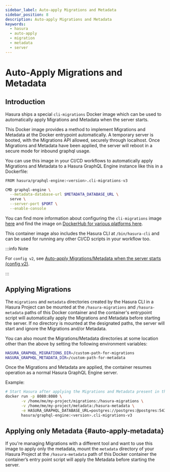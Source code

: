 ```yaml
---
sidebar_label: Auto-apply Migrations and Metadata
sidebar_position: 8
description: Auto-apply Migrations and Metadata
keywords:
  - hasura
  - auto-apply
  - migration
  - metadata
  - server
---
```


# Auto-Apply Migrations and Metadata

## Introduction

Hasura ships a special `cli-migrations` Docker image which can be used to automatically apply Migrations and Metadata
when the server starts.

This Docker image provides a method to implement Migrations and Metadata at the Docker entrypoint automatically. A temporary server is booted,
with the Migrations API allowed, securely through localhost. Once Migrations and Metadata have been applied, the server
will reboot in a secure mode for inbound graphql usage.

You can use this image in your CI/CD workflows to automatically apply Migrations and Metadata to a Hasura GraphQL Engine
instance like this in a Dockerfile:

```bash
FROM hasura/graphql-engine:<version>.cli-migrations-v3

CMD graphql-engine \
  --metadata-database-url $METADATA_DATABASE_URL \
  serve \
  --server-port $PORT \
  --enable-console
```

You can find more information about configuring the `cli-migrations` image
[here](https://github.com/hasura/graphql-engine/blob/master/packaging/cli-migrations/v3/README.md#metadata-directory-optional)
and find the image on
[DockerHub for various platforms here](https://hub.docker.com/r/hasura/graphql-engine/tags?page=1&name=cli-migrations-v3).

This container image also includes the Hasura CLI at `/bin/hasura-cli` and can be used for running any other CI/CD
scripts in your workflow too.

:::info Note

For `config v2`, see
[Auto-apply Migrations/Metadata when the server starts (config v2)](/migrations-metadata-seeds/legacy-configs/config-v2/advanced/auto-apply-migrations.mdx).

:::

## Applying Migrations

The `migrations` and `metadata` directories created by the Hasura CLI in a Hasura Project can be mounted at the
`/hasura-migrations` and `/hasura-metadata` paths of this Docker container and the container's entrypoint script will
automatically apply the Migrations and Metadata before starting the server. If no directory is mounted at the designated
paths, the server will start and ignore the Migrations and/or Metadata.

You can also mount the Migrations/Metadata directories at some location other than the above by setting the following
environment variables:

```bash
HASURA_GRAPHQL_MIGRATIONS_DIR=/custom-path-for-migrations
HASURA_GRAPHQL_METADATA_DIR=/custom-path-for-metadata
```

Once the Migrations and Metadata are applied, the container resumes operation as a normal Hasura GraphQL Engine server.

Example:

```bash
# Start Hasura after applying the Migrations and Metadata present in the Hasura Project
docker run -p 8080:8080 \
       -v /home/me/my-project/migrations:/hasura-migrations \
       -v /home/me/my-project/metadata:/hasura-metadata \
       -e HASURA_GRAPHQL_DATABASE_URL=postgres://postgres:@postgres:5432/postgres \
       hasura/graphql-engine:<version>.cli-migrations-v3
```

## Applying only Metadata {#auto-apply-metadata}

If you're managing Migrations with a different tool and want to use this image to apply only the metadata, mount the
`metadata` directory of your Hasura Project at the `/hasura-metadata` path of this Docker container the container’s
entry point script will apply the Metadata before starting the server.
